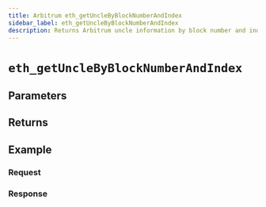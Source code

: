 ```yaml
---
title: Arbitrum eth_getUncleByBlockNumberAndIndex
sidebar_label: eth_getUncleByBlockNumberAndIndex
description: Returns Arbitrum uncle information by block number and index.
---
```




# `eth_getUncleByBlockNumberAndIndex`

<Description />

## Parameters


<Params />

## Returns


<Returns />

## Example


<Example />

### Request


<Request />

### Response


<Response />
